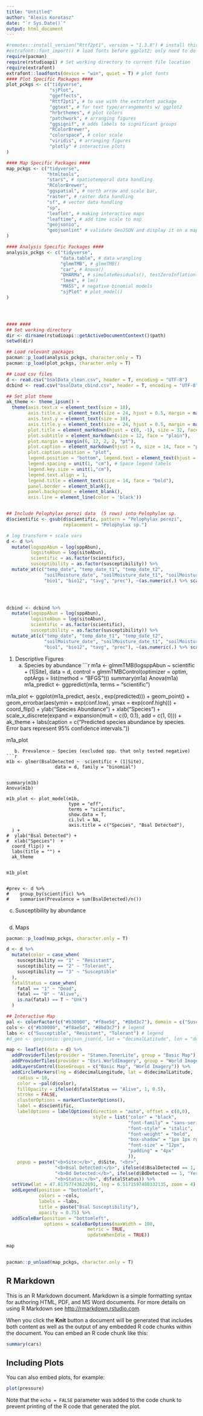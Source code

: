 ---
title: "Untitled"
author: "Alexis Korotasz"
date: "`r Sys.Date()`"
output: html_document
---

```{r setup, include=FALSE}
#remotes::install_version("Rttf2pt1", version = "1.3.8") # install this version, latest ver. not compatible
#extrafont::font_import() # load fonts before ggplot2; only need to do this once
require(pacman)
require(rstudioapi) # Set working directory to current file location
require(extrafont) 
extrafont::loadfonts(device = "win", quiet = T) # plot fonts
#### Plot Specific Packages ####
plot_pckgs <- c("tidyverse",
                "sjPlot",
                "ggeffects",
                "Rttf2pt1", # to use with the extrafont package
                "ggtext", # for text type/arrangements w/ ggplot2
                "hrbrthemes", # plot colors
                "patchwork", # arranging figures
                "ggsignif", # adds labels to significant groups
                "RColorBrewer",
                "colorspace", # color scale
                "viridis", # arranging figures
                "plotly" # interactive plots
)

#### Map Specific Packages ####
map_pckgs <- c("tidyverse",
               "htmltools",
               "stars", # spatiotemporal data handling
               "RColorBrewer",
               "ggspatial", # north arrow and scale bar,
               "raster", # raster data handling
               "sf", # vector data handling
               "sp", 
               "leaflet", # making interactive maps
               "leaftime", # add time scale to map
               "geojsonio",
               "geojsonlint" # validate GeoJSON and display it on a map
)

#### Analysis Specific Packages ####
analysis_pckgs <- c("tidyverse",
                    "data.table", # data wrangling
                    "glmmTMB", # glmmTMB()
                    "car", # Anova()
                    "DHARMa", # simulateResiduals(), testZeroInflation(), testDispersion()
                    "lme4", # lm()
                    "MASS", # negative binomial models
                    "sjPlot" # plot_model()
)




#### ####
## Set working directory
dir <- dirname(rstudioapi::getActiveDocumentContext()$path)
setwd(dir)

## Load relevant packages
pacman::p_load(analysis_pckgs, character.only = T)
pacman::p_load(plot_pckgs, character.only = T)

## Load csv files
d <- read.csv("bsalData_clean.csv", header = T, encoding = "UTF-8")
dcbind <- read.csv("bsalData_cbind.csv", header = T, encoding = "UTF-8")

## Set plot theme
ak_theme <- theme_ipsum() +
  theme(axis.text.x = element_text(size = 18),
        axis.title.x = element_text(size = 24, hjust = 0.5, margin = margin(t = 15, r = 0, b = 0, l = 0), face = "plain"),
        axis.text.y = element_text(size = 18),
        axis.title.y = element_text(size = 24, hjust = 0.5, margin = margin(t = 0, r = 15, b = 0, l = 5), face = "plain"),
        plot.title = element_markdown(hjust = c(0, -1), size = 32, face = "plain"),
        plot.subtitle = element_markdown(size = 12, face = "plain"),
        plot.margin = margin(6, 12, 2, 2, "pt"), 
        plot.caption = element_markdown(hjust = 0, size = 14, face = "plain"),
        plot.caption.position = "plot",
        legend.position = "bottom", legend.text = element_text(hjust = -1, size = 14),
        legend.spacing = unit(1, "cm"), # Space legend labels
        legend.key.size = unit(1,"cm"), 
        legend.text.align = 1,
        legend.title = element_text(size = 14, face = "bold"), 
        panel.border = element_blank(),
        panel.background = element_blank(),
        axis.line = element_line(color = 'black'))


## Include Pelophylax perezi data  (5 rows) into Pelophylax sp.
d$scientific <- gsub(d$scientific, pattern = "Pelophylax perezi",
                     replacement = "Pelophylax sp.")

# log transform + scale vars
d <- d %>%
  mutate(logsppAbun = log(sppAbun),
         logsiteAbun = log(siteAbun),
         scientific = as.factor(scientific),
         susceptibility = as.factor(susceptibility)) %>%
  mutate_at(c("temp_date", "temp_date_t1", "temp_date_t2", 
              "soilMoisture_date", "soilMoisture_date_t1", "soilMoisture_date_t2",
              "bio1", "bio12", "tavg", "prec"), ~(as.numeric(.) %>% scale(.) %>% as.vector))
  



dcbind <- dcbind %>%
  mutate(logsppAbun = log(sppAbun),
         logsiteAbun = log(siteAbun),
         scientific = as.factor(scientific),
         susceptibility = as.factor(susceptibility)) %>%
  mutate_at(c("temp_date", "temp_date_t1", "temp_date_t2", 
              "soilMoisture_date", "soilMoisture_date_t1", "soilMoisture_date_t2",
              "bio1", "bio12", "tavg", "prec"), ~(as.numeric(.) %>% scale(.) %>% as.vector))

```

1) Descriptive Figures
   a. Species by abundance
```{r}
m1a <- glmmTMB(logsppAbun ~  scientific + (1|Site),
                  data = d,
                  control = glmmTMBControl(optimizer = optim,
                                           optArgs = list(method = "BFGS")))
summary(m1a)
Anova(m1a)
m1a_predict <- ggpredict(m1a, terms = "scientific")

m1a_plot <- ggplot(m1a_predict, aes(x , exp(predicted))) +
  geom_point() +
  geom_errorbar(aes(ymin = exp(conf.low), ymax = exp(conf.high))) +
  coord_flip() +
  ylab("Species Abundance") +
  xlab("Species") + scale_x_discrete(expand = expansion(mult = c(0, 0.1), add = c(1, 0))) +
  ak_theme +
  labs(caption = c("Predicted species abundance by species. Error bars represent 95% confidence intervals."))

m1a_plot



```
   b. Prevalence ~ Species (excluded spp. that only tested negative)
```{r}

m1b <- glmer(BsalDetected ~  scientific + (1|Site),
                  data = d, family = "binomial")
               
                  
summary(m1b)
Anova(m1b)

m1b_plot <- plot_model(m1b, 
                       type = "eff", 
                       terms = "scientific",
                       show.data = T,
                       ci.lvl = NA,
                       axis.title = c("Species", "Bsal Detected"),
  ) +
#  ylab("Bsal Detected") +
#  xlab("Species")  +
  coord_flip() +
  labs(title = "") +
  ak_theme 


m1b_plot


#prev <- d %>% 
#    group_by(scientific) %>% 
#    summarise(Prevalence = sum(BsalDetected)/n())

```

   c. Susceptibility by abundance
```{r}

```

   d. Maps
```{r}
pacman::p_load(map_pckgs, character.only = T)

d <- d %>%
  mutate(color = case_when(
    susceptibility == "1" ~ "Resistant",
    susceptibility == "2" ~ "Tolerant",
    susceptibility == "3" ~ "Susceptible"
  ),
  fatalStatus = case_when(
    fatal == "1" ~ "Dead",
    fatal == "0" ~ "Alive",
    is.na(fatal) == T ~ "Unk")
  )

## Interactive Map
pal <- colorFactor(c("#b30000", "#f8ae5d", "#8bd3c7"), domain = c("Susceptible", "Resistant", "Tolerant")) # marker colors
cols <- c("#b30000", "#f8ae5d", "#8bd3c7") # legend
labs <- c("Susceptible", "Resistant", "Tolerant") # legend
#d_geo <- geojsonio::geojson_json(d, lat = "decimalLatitude", lon = "decimalLongitude")

map <- leaflet(data = d) %>%
  addProviderTiles(provider = "Stamen.TonerLite", group = "Basic Map") %>%
  addProviderTiles(provider = "Esri.WorldImagery", group = "World Imagery") %>%
  addLayersControl(baseGroups = c("Basic Map", "World Imagery")) %>%
  addCircleMarkers(lng = d$decimalLongitude, lat = d$decimalLatitude,
    radius = 10,
    color = ~pal(d$color),
    fillOpacity = ifelse(d$fatalStatus == "Alive", 1, 0.5),
    stroke = FALSE,
    clusterOptions = markerClusterOptions(),
    label = d$scientific,
    labelOptions = labelOptions(direction = "auto", offset = c(0,0),
                                style = list("color" = "black",
                                             "font-family" = "sans-serif",
                                             "font-style" = "italic",
                                             "font-weight" = "bold",
                                             "box-shadow" = "1px 1px rgba(0,0,0,0.25)",
                                             "font-size" = "12px",
                                             "padding" = "4px"
                                             )),
    popup = paste("<b>Site:</b>", d$Site, "<br>",
                  "<b>Bsal Detected:</b>", ifelse(d$BsalDetected == 1, "Yes", "No"), "<br>",
                  "<b>Bd Detected:</b>", ifelse(d$BdDetected == 1, "Yes", "No"), "<br>",
                  "<b>Status:</b>", d$fatalStatus)) %>%
  setView(lat = 47.81757743622691, lng = 6.5171597480332135, zoom = 4) %>%
  addLegend(position = "bottomleft",
            colors = ~cols,
            labels = ~labs,
            title = paste("Bsal Susceptibility"),
            opacity = 0.75) %>%
  addScaleBar(position = "bottomleft",
              options = scaleBarOptions(maxWidth = 100,
                              metric = TRUE,
                              updateWhenIdle = TRUE))

map


pacman::p_unload(map_pckgs, character.only = T)

```



## R Markdown

This is an R Markdown document. Markdown is a simple formatting syntax for authoring HTML, PDF, and MS Word documents. For more details on using R Markdown see <http://rmarkdown.rstudio.com>.

When you click the **Knit** button a document will be generated that includes both content as well as the output of any embedded R code chunks within the document. You can embed an R code chunk like this:

```{r cars}
summary(cars)
```

## Including Plots

You can also embed plots, for example:

```{r pressure, echo=FALSE}
plot(pressure)
```

Note that the `echo = FALSE` parameter was added to the code chunk to prevent printing of the R code that generated the plot.
